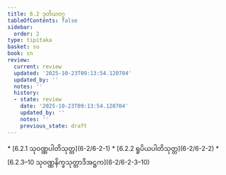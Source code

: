 ```yaml
---
title: 6.2 ဒုတိယဝဂ္ဂ
tableOfContents: false
sidebar:
  order: 2
type: tipitaka
basket: su
book: sn
review:
  current: review
  updated: '2025-10-23T09:13:54.120704'
  updated_by: ''
  notes: ''
  history:
  - state: review
    date: '2025-10-23T09:13:54.120704'
    updated_by: ''
    notes: ''
    previous_state: draft
---
```



<ReviewStatus review={frontmatter.review} showDetails={true} />

<HypothesisAnnotation frontmatter={frontmatter} />

<DynamicBreadcrumb />



<TableOfContents book="sn" section="6.2">
* [6.2.1 သုဝဏ္ဏပါတိသုတ္တ](6-2/6-2-1)
* [6.2.2 ရူပိယပါတိသုတ္တ](6-2/6-2-2)
* [6.2.3–10 သုဝဏ္ဏနိက္ခသုတ္တာဒိအဋ္ဌက](6-2/6-2-3–10)
</TableOfContents>